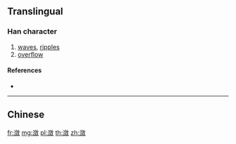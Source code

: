 {{character info/new}}
{{also|瀲}}
==Translingual==

===Han character===
{{Han char|rn=85|rad=水|as=11|sn=14|four=|canj=EOMK}}

# [[waves]], [[ripples]]
# [[overflow]]

====References====
* {{Han ref|kx=0648.281|hdz=31726.040|uh=6F4B|ud=28491}}

----

==Chinese==
{{zh-see|瀲}}

[[fr:潋]]
[[mg:潋]]
[[pl:潋]]
[[th:潋]]
[[zh:潋]]